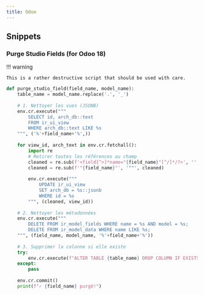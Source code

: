 ```yaml
---
title: Odoo
---
```


## Snippets

### Purge Studio Fields (for Odoo 18)

!!! warning

    This is a rather destructive script that should be used with care.

```python
def purge_studio_field(field_name, model_name):
    table_name = model_name.replace('.', '_')
    
    # 1. Nettoyer les vues (JSONB)
    env.cr.execute("""
        SELECT id, arch_db::text 
        FROM ir_ui_view 
        WHERE arch_db::text LIKE %s
    """, ('%'+field_name+'%',))
    
    for view_id, arch_text in env.cr.fetchall():
        import re
        # Retirer toutes les références au champ
        cleaned = re.sub(f'<field[^>]*name="{field_name}"[^/]*/?>', '', arch_text)
        cleaned = re.sub(f'"{field_name}"', '""', cleaned)
        
        env.cr.execute("""
            UPDATE ir_ui_view 
            SET arch_db = %s::jsonb 
            WHERE id = %s
        """, (cleaned, view_id))
    
    # 2. Nettoyer les métadonnées
    env.cr.execute("""
        DELETE FROM ir_model_fields WHERE name = %s AND model = %s;
        DELETE FROM ir_model_data WHERE name LIKE %s;
    """, (field_name, model_name, '%'+field_name+'%'))
    
    # 3. Supprimer la colonne si elle existe
    try:
        env.cr.execute(f"ALTER TABLE {table_name} DROP COLUMN IF EXISTS {field_name} CASCADE")
    except:
        pass
    
    env.cr.commit()
    print(f"✓ {field_name} purgé!")
```

